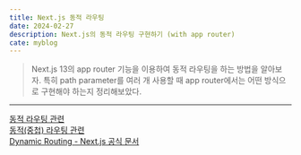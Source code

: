 ```yaml
---
title: Next.js 동적 라우팅
date: 2024-02-27
description: Next.js의 동적 라우팅 구현하기 (with app router)
cate: myblog
---
```


> Next.js 13의 app router 기능을 이용하여 동적 라우팅을 하는 방법을 알아보자. 특히 path parameter를 여러 개 사용할 때
> app router에서는 어떤 방식으로 구현해야 하는지 정리해보았다.

<hr />

[동적 라우팅 관련](https://sj0826.github.io/nextjs/nextjs-nextjs%EA%B0%80-%EB%9D%BC%EC%9A%B0%ED%8C%85%ED%95%98%EB%8A%94-%EB%B0%A9%EB%B2%95/)<br/>
[동적(중첩) 라우팅 관련](https://velog.io/@jay/Next.js-13-master-course-routing)<br/>
[Dynamic Routing - Next.js 공식 문서](https://nextjs.org/docs/pages/building-your-application/routing/dynamic-routes)<br/>

